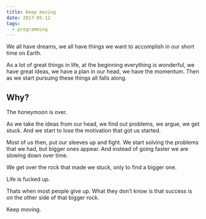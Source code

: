 ```yaml
---
title: Keep moving
date: 2017-05-12
tags:
  - programming
---
```


We all have dreams, we all have things we want to accomplish in our short time on Earth.

As a lot of great things in life, at the beginning everything is wonderful, we have great ideas, we have a plan in our head, we have the momentum. Then as we start pursuing these things all falls along.

## Why?

The honeymoon is over.

As we take the ideas from our head, we find out problems, we argue, we get stuck. And we start to lose the motivation that got us started.

Most of us then, put our sleeves up and fight. We start solving the problems that we had, but bigger ones appear. And instead of going faster we are slowing down over time.

We get over the rock that made we stuck, only to find a bigger one.

Life is fucked up.

Thats when most people give up. What they don’t know is that success is on the other side of that bigger rock.

Keep moving.
